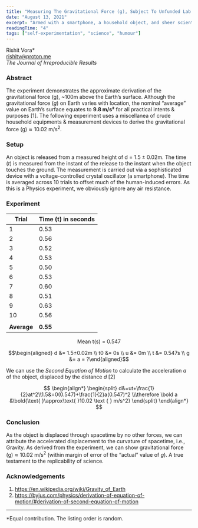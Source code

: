 ```yaml
---
title: "Measuring The Gravitational Force (g), Subject To Unfunded Lab Dispositions."
date: "August 13, 2021"
excerpt: "Armed with a smartphone, a household object, and sheer scientific audacity, we approximate gravity at 10.02 m/s²—nearly proving Newton right (give or take a kitchen tile)."
readingTime: "4"
tags: ["self-experimentation", "science", "humour"]
---
```


Rishit Vora*\
rishitv@proton.me\
_The Journal of Irreproducible Results_

### Abstract
The experiment demonstrates the approximate derivation of the gravitational force (g), ~100m above the Earth’s surface. Although the gravitational force ($g$) on Earth varies with location, the nominal “average” value on Earth’s surface equates to **9.8 m/s²** for all practical intents & purposes [1]. The following experiment uses a miscellanea of crude household equipments & measurement devices to derive the $\text{gravitational force (g)} \approx \text{10.02 m/s}^2$.

### Setup
An object is released from a measured height of $\text {d = 1.5}\pm\text{0.02m}$. The time ($t$) is measured from the instant of the release to the instant when the object touches the ground. The measurement is carried out via a sophisticated device with a voltage-controlled crystal oscillator (a smartphone). The time is averaged across 10 trials to offset much of the human-induced errors. As this is a Physics experiment, we obviously ignore any air resistance.

### Experiment

| Trial | Time (t) in seconds |
|-------|---------------------|
| 1     | 0.53                |
| 2     | 0.56                |
| 3     | 0.52                |
| 4     | 0.53                |
| 5     | 0.50                |
| 6     | 0.53                |
| 7     | 0.60                |
| 8     | 0.51                |
| 9     | 0.63                |
| 10    | 0.56                |
|       |                     |
| **Average** | **0.55**     |

$$
\text{Mean t(s) =  0.547}
$$

$$\begin{aligned} d &= 1.5±0.02m \\ t0 &= 0s \\ u &= 0m \\ t &= 0.547s \\ g &= a = ?\end{aligned}$$

We can use the _Second Equation of Motion_ to calculate the acceleration $a$ of the object, displaced by the distance $d$ [2]

$$
\begin{align*}
\begin{split}
    d&=ut+\frac{1}{2}at^2\\1.5&=0(0.547)+\frac{1}{2}a(0.547)^2 \\\therefore \bold a &\bold{\text{ }\approx\text{ }10.02 \text { } m/s^2}
\end{split}
\end{align*}
$$

### Conclusion
As the object is displaced through spacetime by no other forces, we can attribute the accelerated displacement to the curvature of spacetime, i.e., Gravity. As derived from the experiment, we can show $\text{gravitational force (g)} \approx \text{10.02 m/s}^2$ (within margin of error of the “actual” value of $g$). A true testament to the replicability of science.

### Acknowledgements
1. https://en.wikipedia.org/wiki/Gravity_of_Earth
2. https://byjus.com/physics/derivation-of-equation-of-motion/#derivation-of-second-equation-of-motion

---
*Equal contribution. The listing order is random.

